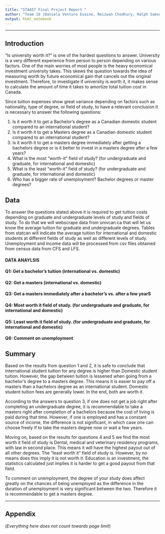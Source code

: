```yaml
---
title: "STAA57 Final Project Report "
author: "Team 10 (Daniela Venturo Esaine, Reizwan Chodhury, Ralph Samson Lal, Xiaotong Ye)"
output: html_notebook
---
```



***

<!-- 
(everything below in here is an .html comment)

Instructions: 
- Use typical structure of data analysis report, w/ sections:
    + Introduction
    + Data
    + Analysis
    + Summary
    + Appendix (optional)
- Report should be 5 pages MAX (when compiled/knit as pdf)
- Appendix does not count towards page limit
- Put all your data in a separate "./data/" sub-folder 
- Submit compressed project folder 
- You submissions should be reproducible (i.e. I should be able to   
  re-compile your report with a click of the Preview/Knit button) 

-->

## Introduction 

"Is university worth it?" is one of the hardest questions to answer. University is a very different experience from person to person depending on various factors. One of the main worries of most people is the heavy economical investment university takes. This skews the question towards the idea of measuring worth by future economical gain that cancels out the original investment. Therefore, to investigate if university is worth it, it makes sense to calculate the amount of time it takes to amortize total tuition cost in Canada.

Since tuition expenses show great variance depending on factors such as nationality, type of degree, or field of study, to have a relevant conclusion it is necessary to answer the following questions:

1. Is it worth it to get a Bachelor's degree as a Canadian domestic student compared to an international student?
2. Is it worth it to get a Masters degree as a Canadian domestic student compared to an international student?
3. Is it worth it to get a masters degree immediately after getting a bachelors degree or is it better to invest in a masters degree after a few years?
4. What is the most "worth-it" field of study? (for undergraduate and graduate, for international and domestic)
5. What is the least "worth-it" field of study? (for undergraduate and graduate, for international and domestic)
6. Who has a bigger rate of unemployment? Bachelor degrees or master degrees?

## Data 

To answer the questions stated above it is required to get tuition costs depending on graduate and undergraduate levels of study and fields of study. To do that we will webscrape data from univcan.ca that will let us know the average tuition for graduate and undergraduate degrees. Tables from statcan will indicate the average tuition for international and domestic students at different fields of study as well as different levels of study. Unemployment and income data will be processed from csv files obtained from census data from CFS and LFS. 

#### DATA ANAYLSIS

#### Q1: Get a bachelor's tuition (international vs. domestic)

#### Q2: Get a masters (international vs. domestic)

#### Q3: Get a masters immediately after a bachelor's vs. after a few yearS

#### Q4: Most worth it field of study. (for undergraduate and graduate, for international and domestic)

#### Q5: Least worth it field of study. (for undergraduate and graduate, for international and domestic)

#### Q6: Comment on unemployment

## Summary 

Based on the results from question 1 and 2, it is safe to conclude that International student tuition for any degree is higher than Domestic student tuition. However, the gap between tuition is lessened when going from a bachelor's degree to a masters degree. This means it is easier to pay off a masters than a bachelors degree as an international student. Domestic student tuition fees are generally lower. In the end, both are worth it.

According to the answers to question 3, if one does not get a job right after completing an undergraduate degree, it is recommendable to take a masters right after completion of a bachelors because the cost of living is paid during that time. However, if one is employed and has a constant source of income, the difference is not significant, in which case one can choose freely if to take the masters degree now or wait a few years.

Moving on, based on the results for questions 4 and 5 we find the most worth it field of study is Dental, medical and veterinary residency programs, with law in second place. This means it will have the highest payout out of all other degrees. The "least worth it" field of study is. However, by no means does this imply it is not worth it. Education is an investment, the statistics calculated just implies it is harder to get a good payout from that field.

To comment on unemployment, the degree of your study does affect greatly on the chances of being unemployed as the difference in the duration of unemployment is very significant between the two. Therefore it is recommendable to get a masters degree.


***  

## Appendix 

(*Everything here does not count towards page limit*)


